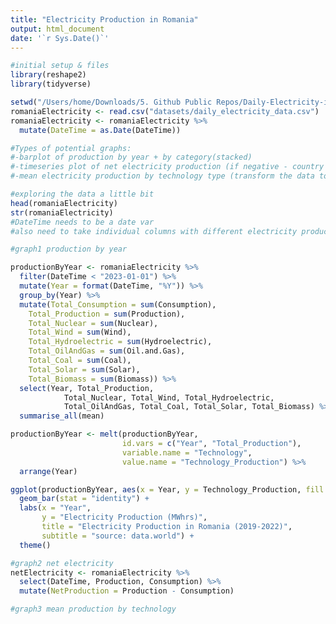 ```yaml
---
title: "Electricity Production in Romania"
output: html_document
date: '`r Sys.Date()`'
---
```


```r
#initial setup & files
library(reshape2)
library(tidyverse)

setwd("/Users/home/Downloads/5. Github Public Repos/Daily-Electricity-in-Romania--2019-2023--EDA")
romaniaElectricity <- read.csv("datasets/daily_electricity_data.csv")
romaniaElectricity <- romaniaElectricity %>%
  mutate(DateTime = as.Date(DateTime))
```

```r
#Types of potential graphs:
#-barplot of production by year + by category(stacked)
#-timeseries plot of net electricity production (if negative - country is importing elecricity, if positive - exporting)
#-mean electricity production by technology type (transform the data to get categorical var)
```

```r
#exploring the data a little bit
head(romaniaElectricity)
str(romaniaElectricity) 
#DateTime needs to be a date var
#also need to take individual columns with different electricity production tech into two columns: tech and production_num
```


```r
#graph1 production by year

productionByYear <- romaniaElectricity %>%
  filter(DateTime < "2023-01-01") %>%
  mutate(Year = format(DateTime, "%Y")) %>%
  group_by(Year) %>%
  mutate(Total_Consumption = sum(Consumption),
    Total_Production = sum(Production),
    Total_Nuclear = sum(Nuclear),
    Total_Wind = sum(Wind),
    Total_Hydroelectric = sum(Hydroelectric),
    Total_OilAndGas = sum(Oil.and.Gas),
    Total_Coal = sum(Coal),
    Total_Solar = sum(Solar),
    Total_Biomass = sum(Biomass)) %>%
  select(Year, Total_Production,
            Total_Nuclear, Total_Wind, Total_Hydroelectric,
            Total_OilAndGas, Total_Coal, Total_Solar, Total_Biomass) %>%
  summarise_all(mean)

productionByYear <- melt(productionByYear, 
                         id.vars = c("Year", "Total_Production"),
                         variable.name = "Technology",
                         value.name = "Technology_Production") %>%
  arrange(Year)

ggplot(productionByYear, aes(x = Year, y = Technology_Production, fill = Technology)) + 
  geom_bar(stat = "identity") +
  labs(x = "Year",
       y = "Electricity Production (MWhrs)",
       title = "Electricity Production in Romania (2019-2022)",
       subtitle = "source: data.world") +
  theme()
```

```r
#graph2 net electricity
netElectricity <- romaniaElectricity %>%
  select(DateTime, Production, Consumption) %>%
  mutate(NetProduction = Production - Consumption)

```

```r
#graph3 mean production by technology
```


